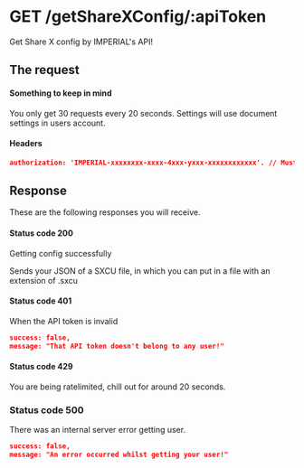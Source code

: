 # GET /getShareXConfig/:apiToken

Get Share X config by IMPERIAL's API!

## The request


#### Something to keep in mind

<Callout>You only get 30 requests every 20 seconds.</Callout>
<Callout>Settings will use document settings in users account.</Callout>

#### Headers

```json
authorization: 'IMPERIAL-xxxxxxxx-xxxx-4xxx-yxxx-xxxxxxxxxxxx'. // Must be a string. (Default: null)
```

## Response

These are the following responses you will receive.

#### Status code 200

Getting config successfully

Sends your JSON of a SXCU file, in which you can put in a file with an extension of .sxcu

#### Status code 401

When the API token is invalid

```json
success: false,
message: "That API token doesn't belong to any user!"
```

#### Status code 429

You are being ratelimited, chill out for around 20 seconds.

### Status code 500

There was an internal server error getting user.

```json
success: false,
message: "An error occurred whilst getting your user!"
```